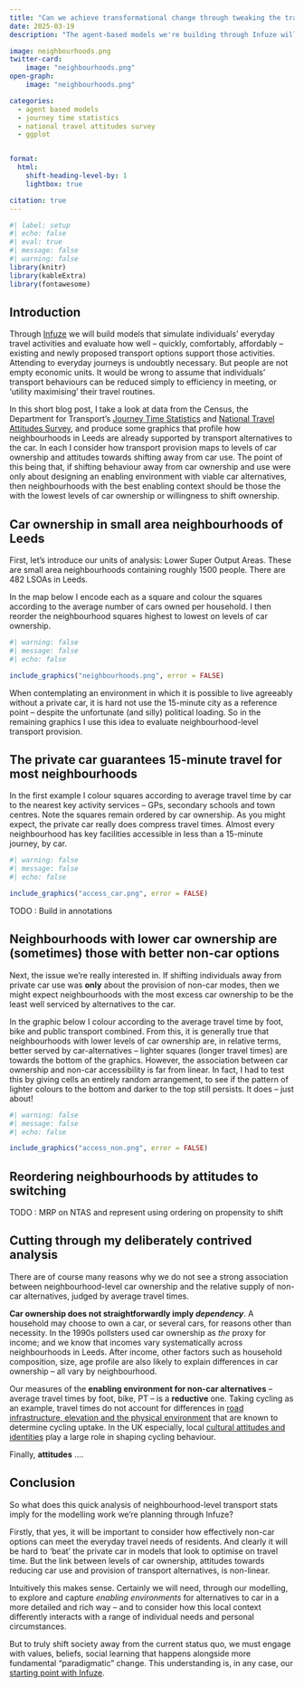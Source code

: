```yaml
---
title: "Can we achieve transformational change through tweaking the transport system?"
date: 2025-03-19
description: "The agent-based models we're building through Infuze will help us explore how alternatives to the private car can meet everyday travel needs. But we need to consider more slippery things -- like values, beliefs, social learning -- if we really want to understand transformational change."

image: neighbourhoods.png
twitter-card: 
    image: "neighbourhoods.png"
open-graph: 
    image: "neighbourhoods.png"

categories:
  - agent based models
  - journey time statistics
  - national travel attitudes survey
  - ggplot


format:
  html:
    shift-heading-level-by: 1
    lightbox: true

citation: true
---
```


```r
#| label: setup
#| echo: false
#| eval: true
#| message: false
#| warning: false
library(knitr)
library(kableExtra)
library(fontawesome)
```


## Introduction

Through [Infuze](https://in-fuze.org.uk/) we will build models that simulate individuals' everyday travel activities and evaluate how well -- quickly, comfortably, affordably -- existing and newly proposed transport options support those activities. Attending to everyday journeys is undoubtly necessary. But people are not empty economic units.  It would be wrong to assume that individuals' transport behaviours can be reduced simply to efficiency in meeting, or 'utility maximising' their travel routines.  

In this short blog post, I take a look at data from the Census, the Department for Transport's [Journey Time Statistics](https://www.gov.uk/government/collections/journey-time-statistics) and [National Travel Attitudes Survey](https://www.gov.uk/government/collections/national-travel-attitudes-study-ntas), and produce some graphics that profile how neighbourhoods in Leeds are already supported by transport alternatives to the car. In each I consider how transport provision maps to levels of car ownership and attitudes towards shifting away from car use. The point of this being that, if shifting behaviour away from car ownership and use were only about designing an enabling environment with viable car alternatives, then neighbourhoods with the best enabling context should be those the with the lowest levels of car ownership or willingness to shift ownership. 

## Car ownership in small area neighbourhoods of Leeds

First, let's introduce our units of analysis: Lower Super Output Areas. These are small area neighbourhoods containing roughly 1500 people.  There are 482 LSOAs in Leeds. 

In the map below I encode each as a square and colour the squares according to the average number of cars owned per household. I then reorder the neighbourhood squares highest to lowest on levels of car ownership. 


```r
#| warning: false
#| message: false
#| echo: false

include_graphics("neighbourhoods.png", error = FALSE)

```

When contemplating an environment in which it is possible to live agreeably without a private car, it is hard not use the 15-minute city as a reference point -- despite the unfortunate (and silly) political loading. So in the remaining graphics I use this idea to evaluate neighbourhood-level transport provision.  

## The private car guarantees 15-minute travel for most neighbourhoods

 In the first example I colour squares according to average travel time by car to the nearest key activity services --  GPs, secondary schools and town centres.  Note the squares remain ordered by car ownership. As you might expect, the private car really does compress travel times. Almost every neighbourhood has key facilities accessible in less than a 15-minute journey, by car.

```r
#| warning: false
#| message: false
#| echo: false

include_graphics("access_car.png", error = FALSE)

```

TODO : Build in annotations

## Neighbourhoods with lower car ownership are (sometimes) those with better non-car options 

Next, the issue we're really interested in. If shifting individuals away from private car use was **only** about the provision of non-car modes, then we might expect neighbourhoods with the most excess car ownership to be the least well serviced by alternatives to the car. 

In the graphic below I colour according to the average travel time by foot, bike and public transport combined. From this, it is generally true that neighbourhoods with lower levels of car ownership are, in relative terms, better served by car-alternatives --  lighter squares (longer travel times) are towards the bottom of the graphics. However, the association between car ownership and non-car accessibility is far from linear. In fact, I had to test this by giving cells an entirely random arrangement, to see if the pattern of lighter colours to the bottom and darker to the top still persists. It does -- just about!
```r
#| warning: false
#| message: false
#| echo: false

include_graphics("access_non.png", error = FALSE)

```


## Reordering neighbourhoods by attitudes to switching 

TODO : MRP on NTAS and represent using ordering on propensity to shift

## Cutting through my deliberately contrived analysis

There are of course many reasons why we do not see a strong association between neighbourhood-level car ownership and the relative supply of non-car alternatives, judged by average travel times. 

**Car ownership does not straightforwardly imply *dependency***.  A household may choose to own a car, or several cars, for reasons  other than necessity. In the 1990s pollsters used car ownership as *the* proxy for income; and we know that incomes vary systematically across neighbourhoods in Leeds. After income, other factors such as household composition, size, age profile are also likely to explain differences in car ownership -- all vary by neighbourhood. 

Our measures of the **enabling environment for non-car alternatives**  -- average travel times by foot, bike, PT -- is a **reductive** one. Taking cycling as an example, travel times do not account for differences in [road infrastructure, elevation and the physical environment](https://journals.sagepub.com/doi/10.1177/23998083231165122) that are known to determine cycling uptake. In the UK especially, local [cultural attitudes and identities](https://doi.org/10.1016/j.jtrangeo.2013.11.004) play a large role in shaping cycling behaviour.

Finally, **attitudes** ....




## Conclusion

So what does this quick analysis of neighbourhood-level transport stats imply for the modelling work we're planning through Infuze? 

Firstly, that yes, it will be important to consider how effectively non-car options can meet the everyday travel needs of residents. And clearly it will be hard to 'beat' the private car in models that look to optimise on travel time. But the link between levels of car ownership, attitudes towards reducing car use and provision of transport alternatives, is non-linear. 

Intuitively this makes sense. Certainly we will need, through our modelling, to explore and capture *enabling environments* for alternatives to car in a more detailed and rich way -- and to consider how this local context differently interacts with a range of individual needs and personal circumstances.  

But to truly shift society away from the current status quo, we must engage with values, beliefs, social learning that happens alongside more  fundamental "paradigmatic" change. This understanding is, in any case, our [starting point with Infuze](https://in-fuze.org.uk/project/). 




 




